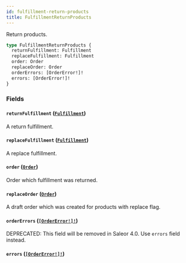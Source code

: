 ```yaml
---
id: fulfillment-return-products
title: FulfillmentReturnProducts
---
```


Return products.

```graphql
type FulfillmentReturnProducts {
  returnFulfillment: Fulfillment
  replaceFulfillment: Fulfillment
  order: Order
  replaceOrder: Order
  orderErrors: [OrderError!]!
  errors: [OrderError!]!
}
```

### Fields

#### `returnFulfillment` ([`Fulfillment`](../../../developer/api-reference/objects/fulfillment))

A return fulfillment.

#### `replaceFulfillment` ([`Fulfillment`](../../../developer/api-reference/objects/fulfillment))

A replace fulfillment.

#### `order` ([`Order`](../../../developer/api-reference/objects/order))

Order which fulfillment was returned.

#### `replaceOrder` ([`Order`](../../../developer/api-reference/objects/order))

A draft order which was created for products with replace flag.

#### `orderErrors` ([`[OrderError!]!`](../../../developer/api-reference/objects/order-error))

<span class="badge badge--warning">DEPRECATED: This field will be removed in Saleor 4.0. Use `errors` field instead.</span>

#### `errors` ([`[OrderError!]!`](../../../developer/api-reference/objects/order-error))
